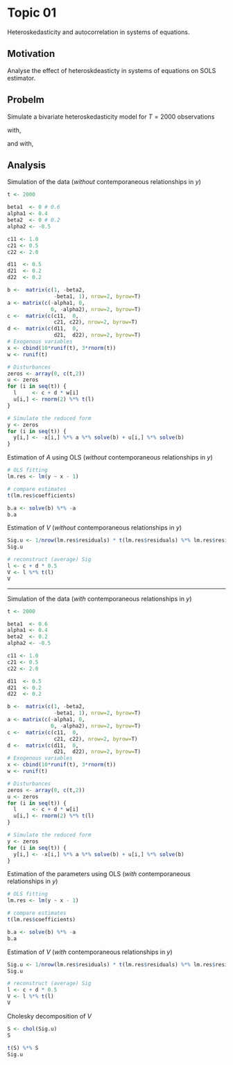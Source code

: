 # Topic 01

Heteroskedasticity and autocorrelation in systems of equations.

## Motivation

Analyse the effect of heteroskdeasticty in systems of equations on SOLS estimator.

## Probelm

Simulate a bivariate heteroskedasticity model for $T=2000$ observations

\begin{align*}
B y_t + A x_t &= u_t \\
u_t &\sim N\left(0, V_t = S_t S_t^{'}\right) \\
S_t &= C + D w_t
\end{align*}

with,

\begin{align*}
B &= \begin{bmatrix} 1 & 0 \\ 0 & 1 \end{bmatrix}, \\
A &= \begin{bmatrix} -0.4 & 0 \\ 0 & 0.5 \end{bmatrix}, \\
C &= \begin{bmatrix} 1 & 0 \\ 0.5 & 2 \end{bmatrix}, \\
D &= \begin{bmatrix} 0.5 & 0 \\ 0.2 & 0.2 \end{bmatrix},
\end{align*}

and with,

\begin{align*}
x_{1,t} &\sim iid \,\,\, U\left[0, 10\right], \\
x_{2,t} &\sim iid \,\,\, N\left(0, 9\right), \\
w_{1,t} &\sim iid \,\,\, U\left[0, 1\right],
\end{align*}

## Analysis

Simulation of the data (*without* contemporaneous relationships in $y$)

```r

t <- 2000

beta1  <- 0 # 0.6
alpha1 <- 0.4
beta2  <- 0 # 0.2
alpha2 <- -0.5

c11 <- 1.0
c21 <- 0.5
c22 <- 2.0

d11  <- 0.5
d21  <- 0.2
d22  <- 0.2

b <-  matrix(c(1, -beta2,
               -beta1, 1), nrow=2, byrow=T)
a <- matrix(c(-alpha1, 0,
              0, -alpha2), nrow=2, byrow=T)
c <-  matrix(c(c11,  0,
               c21, c22), nrow=2, byrow=T)
d <-  matrix(c(d11,  0,
               d21,  d22), nrow=2, byrow=T)
# Exogenous variables
x <- cbind(10*runif(t), 3*rnorm(t))
w <- runif(t)

# Disturbances
zeros <- array(0, c(t,2))
u <- zeros
for (i in seq(t)) {
  l     <- c + d * w[i]
  u[i,] <- rnorm(2) %*% t(l)
}

# Simulate the reduced form
y <- zeros
for (i in seq(t)) {
  y[i,] <- -x[i,] %*% a %*% solve(b) + u[i,] %*% solve(b)
}

```

Estimation of $A$ using OLS (*without* contemporaneous relationships in $y$)

```r

# OLS fitting
lm.res <- lm(y ~ x - 1)

# compare estimates
t(lm.res$coefficients)

b.a <- solve(b) %*% -a
b.a

```

Estimation of $V$ (*without* contemporaneous relationships in $y$)

```r

Sig.u <- 1/nrow(lm.res$residuals) * t(lm.res$residuals) %*% lm.res$residuals
Sig.u

# reconstruct (average) Sig
l <- c + d * 0.5
V <- l %*% t(l)
V

```

<hr>

Simulation of the data (*with* contemporaneous relationships in $y$)

```r

t <- 2000

beta1  <- 0.6
alpha1 <- 0.4
beta2  <- 0.2
alpha2 <- -0.5

c11 <- 1.0
c21 <- 0.5
c22 <- 2.0

d11  <- 0.5
d21  <- 0.2
d22  <- 0.2

b <-  matrix(c(1, -beta2,
               -beta1, 1), nrow=2, byrow=T)
a <- matrix(c(-alpha1, 0,
              0, -alpha2), nrow=2, byrow=T)
c <-  matrix(c(c11,  0,
               c21, c22), nrow=2, byrow=T)
d <-  matrix(c(d11,  0,
               d21,  d22), nrow=2, byrow=T)
# Exogenous variables
x <- cbind(10*runif(t), 3*rnorm(t))
w <- runif(t)

# Disturbances
zeros <- array(0, c(t,2))
u <- zeros
for (i in seq(t)) {
  l     <- c + d * w[i]
  u[i,] <- rnorm(2) %*% t(l)
}

# Simulate the reduced form
y <- zeros
for (i in seq(t)) {
  y[i,] <- -x[i,] %*% a %*% solve(b) + u[i,] %*% solve(b)
}

```

Estimation of the parameters using OLS (*with* contemporaneous relationships in $y$)

```r

# OLS fitting
lm.res <- lm(y ~ x - 1)

# compare estimates
t(lm.res$coefficients)

b.a <- solve(b) %*% -a
b.a

```

Estimation of $V$ (*with* contemporaneous relationships in $y$)

```r

Sig.u <- 1/nrow(lm.res$residuals) * t(lm.res$residuals) %*% lm.res$residuals
Sig.u

# reconstruct (average) Sig
l <- c + d * 0.5
V <- l %*% t(l)
V

```

Cholesky decomposition of $V$

```r

S <- chol(Sig.u)
S

t(S) %*% S
Sig.u

```



